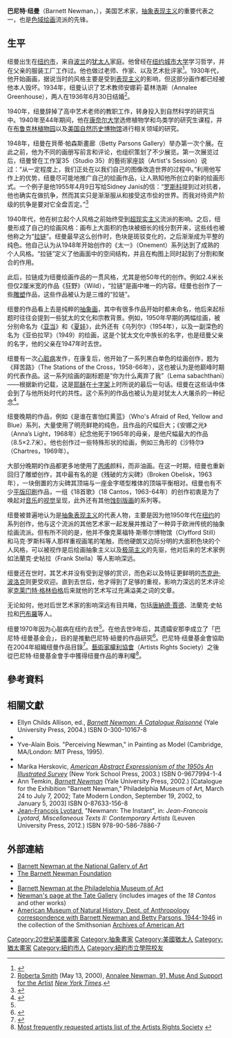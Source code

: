 {{Infobox artist
| bgcolour      = yellow
| name          = 巴尼特·纽曼
| image         = 
| imagesize     = 250px
| caption       = 
| birth_name     =
| birth_date     = {{birth date|1905|1|29|mf=y}}
| birth_place    = [[纽约市|纽约市]]
| death_date     = {{death date and age|1970|7|4|1905|1|29|mf=y}}
| death_place    = [[纽约市|纽约市]]
| nationality   = 美國
| field         = [[繪畫|繪畫]]
| training      =
| movement      = [[抽象表現主義|抽象表现主义]]<br>[[色域绘画|色域绘画]]
| works         = 《拜苦路》、《狂野》
| patrons       =
| influenced by =
| influenced    =
| awards        =
}}
'''巴尼特·纽曼'''（Barnett Newman，{{bd|1905年|1月29日|1970年|7月4日|catIdx=N}}），美国艺术家，[[抽象表現主義|抽象表现主义]]的重要代表之一，也是[[色域绘画|色域绘画]]流派的先锋。

== 生平 ==
纽曼出生在[[纽约市|纽约市]]，来自[[波兰|波兰]]的[[犹太人|犹太人]]家庭。他曾经在[[纽约城市大学|纽约城市大学]]学习哲学，并在父亲的服装工厂工作过。他也做过老师、作家、以及艺术批评家<ref name="foundation">{{Cite web |url=http://www.barnettnewman.org/chronology.php |title=The Barnett Newman Foundation website: Chronology of the Artist's Life page |accessdate=2017-03-17 |archive-date=2016-04-08 |archive-url=https://web.archive.org/web/20160408123741/http://www.barnettnewman.org/chronology.php |dead-url=no }}</ref>。1930年代，他开始画画，据说当时的风格主要是受到[[表现主义|表现主义]]的影响，但这部分画作都已经被他本人毁坏。1934年，纽曼认识了艺术教师安娜莉·葛林浩斯（Annalee Greenhouse），两人在1936年6月30日结婚<ref name="nytimes.com">[[Roberta_Smith|Roberta Smith]] (May 13, 2000), [https://www.nytimes.com/2000/05/13/arts/annalee-newman-91-muse-and-support-for-the-artist.html Annalee Newman, 91, Muse And Support for the Artist] {{Wayback|url=https://www.nytimes.com/2000/05/13/arts/annalee-newman-91-muse-and-support-for-the-artist.html |date=20170319022352 }} ''[[New_York_Times|New York Times]]''.</ref>。

1940年，纽曼辞掉了高中艺术老师的教职工作，转身投入到自然科学的研究当中。1940年至44年期间，他在[[康奈尔大学|康奈尔大学]]选修植物学和鸟类学的研究生课程，并在[[布鲁克林植物园|布鲁克林植物园]]以及[[美国自然历史博物馆|美国自然历史博物馆]]进行相关领域的研究。

1948年，纽曼在貝蒂·帕森斯畫廊（Betty Parsons Gallery）举办第一次个展。在此之前，他为不同的画册写前言和评论，也组织策划了不少展览。第一次展览过后，纽曼曾在工作室35（Studio 35）的藝術家座談（Artist's Session）说过：“从一定程度上，我们正处在以我们自己的图像改造世界的过程中。”利用他写作上的优势，纽曼尽可能地推广自己的绘画作品，让人熟知他所创立的新的绘画形式。一个例子是他1955年4月9日写给Sidney Janis的信：“[[马克·罗斯科|罗斯科]]提到过对抗者，他也确实在做抗争，然而其实只是渐渐服从和接受这市侩的世界。而我对待资产阶级的抗争是要对它全盘否定。”<ref>{{cite book| title=Barnett Newman Selected Writings and Interviews| editor= John P. O'Neill| page= 201|publisher= University of California Press|year= 1990|isbn=| url=https://books.google.com/books?id=yaJ1niWLPHMC&pg=PA201#v=onepage&q&f=false}}</ref>

1940年代，他在树立起个人风格之前始终受到[[超现实主义|超现实主义]]流派的影响。之后，纽曼形成了自己的绘画风格：画布上大面积的色块被细长的线分割开来，这些线也被他称之为“[[拉链|拉链]]”。纽曼最早这么创作时，色块是斑驳变化的，之后渐渐成为平整的纯色。他自己认为从1948年开始创作的《太一》（Onement）系列达到了成熟的个人风格。“拉链”定义了他画面中的空间结构，并且在构图上同时起到了分割和聚合的作用。

此后，拉链成为纽曼绘画作品的一贯风格，尤其是他50年代的创作。例如2.4米长但仅2厘米宽的作品《狂野》（Wild），“拉链”是画中唯一的内容。纽曼也创作了一些[[雕塑|雕塑]]作品，这些作品被认为是三维的“拉链”。

纽曼的作品看上去是纯粹的[[抽象画|抽象画]]，其中有很多作品开始时都未命名，他后来起标题时往往会提到一些犹太的文化和宗教背景。例如，1950年早期的两幅绘画，被分别命名为《[[亚当|亚当]]》和《[[夏娃|夏娃]]》，此外还有《乌列尔》（1954年），以及一副深色的名为《亚伯拉罕》（1949）的绘画，这是个犹太文化中族长的名字，也是纽曼父亲的名字，他的父亲在1947年时去世。

纽曼有一次[[心脏病|心脏病]]发作，在康复后，他开始了一系列黑白单色的绘画创作，题为《拜苦路》（The Stations of the Cross，1958-66年），这也被认为是他巅峰时期的代表作品。这一系列绘画的副标题是”你为什么离弃了我”（Lema sabachthani）——根据新约记载，这是[[耶稣|耶稣]]在[[十字架|十字架]]上时所说的最后一句话。纽曼在这些话中体会到了与他所处时代的共性。这个系列的作品也被认为是对犹太人大屠杀的一种纪念<ref>{{cite web| url= http://forward.com/articles/159912/his-cross-to-bear/?p=all| title= His Cross To Bear. Barnett Newman Dealt With Suffering in ‘Zips’| author= Menachem Wecker| work= [[The_Jewish_Daily_Forward|The Jewish Daily Forward]]| date= August 1, 2012| accessdate= August 8, 2012| archive-date= 2013-02-04| archive-url= https://web.archive.org/web/20130204072239/http://forward.com/articles/159912/his-cross-to-bear/?p=all| dead-url= no}}</ref>。

纽曼晚期的作品，例如《是谁在害怕红黄蓝》（Who's Afraid of Red, Yellow and Blue）系列，大量使用了明亮鲜艳的纯色，且作品的尺幅巨大；《安娜之光》（Anna’s Light，1968年）纪念他死于1965年的母亲，是他尺幅最大的作品（8.5×2.7米）。他也创作过一些特殊形状的绘画，例如三角形的《沙特尔》（Chartres，1969年）。

大部分晚期的作品都更多地使用了[[丙烯|丙烯]]颜料，而非油画。在这一时期，纽曼也重新回归了雕塑创作，其中最有名的是《残破的方尖碑》（Broken Obelisk，1963年），一块倒置的方尖碑其顶端与一座金字塔型椎体的顶端平衡相对。纽曼也有不少[[平版印刷|平版印刷]]作品，一组《18首歌》（18 Cantos，1963-64年）的创作初衷是为了唤起对[[音乐|音乐]]的[[视觉|视觉]]呈现，此外还有其他[[蚀刻版画|蚀刻版画]]的系列等。

纽曼被普遍地认为是[[抽象表现主义|抽象表现主义]]的代表人物，主要是因为他1950年代在[[纽约|纽约]]的系列创作，他与这个流派的其他艺术家一起发展并推动了一种异于欧洲传统的抽象绘画流派。但有所不同的是，他并不像克莱福特·斯蒂尔博物馆（Clyfford Still）和马克·罗斯科等人那样重视画笔的笔触，而他硬朗又边际分明的大面积色块的个人风格，可以被视作是后绘画抽象主义以及[[极简主义|极简主义]]的先驱，他对后来的艺术家例如法蘭克·史帖拉（Frank Stella）等人影响深远。

纽曼还在世时，其艺术并没有受到足够的赏识，而色彩以及特征更鲜明的[[杰克逊·波洛克|杰克逊·波洛克]]则更受欢迎。直到去世后，他才得到了足够的重视，影响力深远的艺术评论家[[克莱门特·格林伯格|克莱门特·格林伯格]]后来就他的艺术写过充满溢美之词的文章。

无论如何，他对后世艺术家的影响深远有目共睹，包括[[唐納德·賈德|唐納德·賈德]]、法蘭克·史帖拉和[[巴布羅|巴布羅]]等人。

纽曼1970年因为心脏病在纽约去世<ref name="foundation"/>。在他去世9年后，其遗孀安那李成立了「巴尼特·纽曼基金会」，目的是推動巴尼特·紐曼的作品研究<ref>{{Cite web |url=http://www.barnettnewman.org/about.php |title=The Barnett Newman Foundation website: About the Foundation page |accessdate=2017-03-17 |archive-date=2016-03-03 |archive-url=https://web.archive.org/web/20160303194418/http://www.barnettnewman.org/about.php |dead-url=no }}</ref>。巴尼特·纽曼基金會協助在2004年組織纽曼作品目錄<ref>{{Cite web |url=http://www.barnettnewman.org/catalogue.php |title=The Barnett Newman Foundation website: Catalogue Raisonne page |access-date=2017-03-17 |archive-url=https://web.archive.org/web/20160303173404/http://www.barnettnewman.org/catalogue.php |archive-date=2016-03-03 |dead-url=yes }}</ref>。[[藝術家權利協會|藝術家權利協會]]（Artists Rights Society）之後從巴尼特·纽曼基金會手中獲得纽曼作品的專利權<ref>[http://arsny.com/requested.html Most frequently requested artists list of the Artists Rights Society] {{webarchive |url=https://web.archive.org/web/20150702210933/http://arsny.com/requested.html |date=July 2, 2015 }}</ref>。

==參考資料==
{{Reflist|2}}

==相關文獻==
* Ellyn Childs Allison, ed., [http://www.worldcat.org/title/barnett-newman-a-catalogue-raisonne/oclc/55487321 ''Barnett Newman: A Catalogue Raisonné''] {{Wayback|url=http://www.worldcat.org/title/barnett-newman-a-catalogue-raisonne/oclc/55487321 |date=20160630063937 }} (Yale University Press, 2004.) ISBN 0-300-10167-8
* {{cite book| author=Bruno Eble| title=Barnett Newman et l'art roman| location= Paris| publisher= L'Harmattan| year=2011 | isbn=978-2-296-55188-6|language=fr| url=https://books.google.com/books?id=NSMagZEohhwC&lpg=PP1&hl=de&pg=PP1#v=onepage&q&f=false}}
* Yve-Alain Bois. "Perceiving Newman," in Painting as Model (Cambridge, MA/London:  MIT Press, 1995).
* {{cite book| author=Mark Godfrey| title=Abstraction and the Holocaust| pages=51–78| publisher=Yale University Press| year= 2007| isbn= 978-0-300-12676-1| url=https://books.google.com/books?id=fJu2-D2nhRwC&pg=PA52#v=onepage&q&f=false}}
* Marika Herskovic, [http://www.worldcatlibraries.org/oclc/50253062&tab=holdings ''American Abstract Expressionism of the 1950s An Illustrated Survey''] {{Wayback|url=http://www.worldcatlibraries.org/oclc/50253062%26tab%3Dholdings |date=20070929125405 }} (New York School Press, 2003.) ISBN 0-9677994-1-4
* Ann Temkin, [http://www.worldcat.org/title/barnett-newman/oclc/48674613 ''Barnett Newman''] {{Wayback|url=http://www.worldcat.org/title/barnett-newman/oclc/48674613 |date=20160630064105 }} (Yale University Press, 2002.) [Catalogue for the Exhibition "Barnett Newman," Philadelphia Museum of Art, March 24 to July 7, 2002; Tate Modern London, September 19, 2002, to January 5, 2003] ISBN 0-87633-156-8
* [[Jean-Francois_Lyotard|Jean-Francois Lyotard]], "Newmann: The Instant", in: ''Jean-Francois Lyotard, Miscellaneous Texts II: Contemporary Artists'' (Leuven University Press, 2012.) ISBN 978-90-586-7886-7

==外部連結==
{{Commons category|Barnett Newman}}
{{Wikiquote}}
* [http://www.nga.gov/content/ngaweb/Collection/artist-info.2664.html#biography Barnett Newman at the National Gallery of Art] {{Wayback|url=http://www.nga.gov/content/ngaweb/Collection/artist-info.2664.html#biography |date=20170131073028 }}
*[http://www.barnettnewman.org/ The Barnett Newman Foundation] {{Wayback|url=http://www.barnettnewman.org/ |date=20140327104459 }}
*{{MoMA artist|4285}}
*[https://web.archive.org/web/20071031064943/http://www.philamuseum.org/micro_sites/exhibitions/newman/index.html Barnett Newman at the Philadelphia Museum of Art]
*[http://www.tate.org.uk/servlet/ArtistWorks?cgroupid=999999961&artistid=1699&page=1&sole=y&collab=y&attr=y&sort=default&tabview=worklist Newman's page at the Tate Gallery] {{Wayback|url=http://www.tate.org.uk/servlet/ArtistWorks?cgroupid=999999961&artistid=1699&page=1&sole=y&collab=y&attr=y&sort=default&tabview=worklist |date=20120204041558 }} (includes images of the ''18 Cantos'' and other works)
*[http://www.aaa.si.edu/collections/american-museum-natural-history-dept-anthropology-correspondence-barnett-newman-and-betty-parsons-10978 American Museum of Natural History, Dept. of Anthropology correspondence with Barnett Newman and Betty Parsons, 1944-1946] {{Wayback|url=http://www.aaa.si.edu/collections/american-museum-natural-history-dept-anthropology-correspondence-barnett-newman-and-betty-parsons-10978 |date=20160906080515 }} in the collection of the Smithsonian [[Archives_of_American_Art|Archives of American Art]]

{{DEFAULTSORT:Newman, Barnett}}
[[Category:20世紀美國畫家|Category:20世紀美國畫家]]
[[Category:抽象畫家|Category:抽象畫家]]
[[Category:美國猶太人|Category:美國猶太人]]
[[Category:猶太畫家|Category:猶太畫家]]
[[Category:紐約市人|Category:紐約市人]]
[[Category:紐約市立學院校友|Category:紐約市立學院校友]]